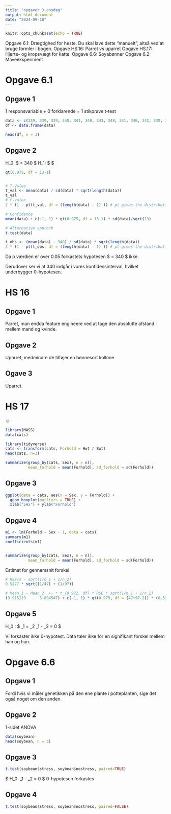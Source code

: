 ```yaml
---
title: "opgaver_3_onsdag"
output: html_document
date: "2024-09-18"
---
```


```r
knitr::opts_chunk$set(echo = TRUE)
```

Opgave 6.1: Drægtighed for heste. Du skal lave dette “manuelt”, altså ved at bruge formler i bogen.
Opgave HS.16: Parret vs uparret
Opgave HS.17: Hjerte- og kropsvægt for katte.
Opgave 6.6: Soyabønner
Opgave 6.2: Maveeksperiment 

# Opgave 6.1
## Opgave 1
1 responsvariable + 0 forklarende = 1 stikprøve t-test

```r
data <- c(339, 339, 339, 340, 341, 340, 343, 348, 341, 346, 342, 339, 337)
df <- data.frame(data)

head(df, n = 3)
```

## Opgave 2
H_0: $ \mu = 340 $
H_1: $ \mu \neq 340 $


```r
qt(0.975, df = 13-1)


# T-Value
t_val <- mean(data) / sd(data) * sqrt(length(data))
t_val
# P-value
2 * (1 - pt(t_val, df = (length(data) - 1) )) # pt gives the distribution function

# Confidence
mean(data) + c(-1, 1) * qt(0.975, df = 13-1) * sd(data)/sqrt(13) 

# Alternative approch
t.test(data)
```

```r
t_obs <- (mean(data) - 340) / sd(data) * sqrt(length(data))
2 * (1 - pt(t_obs, df = (length(data) - 1) )) # pt gives the distribution function


```
Da p værdien er over 0.05 forkastets hypotesen $ \mu = 340 $ ikke. 

Derudover ser vi at 340 indgår i vores konfidensinterval, hvilket underbygger 0-hypotesen.

# HS 16

## Opgave 1
Parret, man endda feature engineere ved at tage den absolutte afstand i mellem mand og kvinde.

## Opgave 2
Uparret, medmindre de tilføjer en bønnesort kollone

## Ogave 3
Uparret.

# HS 17
☺
```r
library(MASS)
data(cats)

library(tidyverse)
cats <- transform(cats, Forhold = Hwt / Bwt)
head(cats, n=3)

summarize(group_by(cats, Sex), n = n(),
          mean_forhold = mean(Forhold), sd_forhold = sd(Forhold))

```

## Opgave 3

```r
ggplot(data = cats, aes(x = Sex, y = Forhold)) +
  geom_boxplot(outliers = TRUE) + 
  xlab("Sex") + ylab("Forhold")
```

## Opgave 4
```r
m1 <- lm(Forhold ~ Sex - 1, data = cats)
summary(m1)
coefficients(m1)


summarize(group_by(cats, Sex), n = n(),
          mean_forhold = mean(Forhold), sd_forhold = sd(Forhold))
```
Estimat for gennemsnit forskel
```r
# RSE/s - sqrt(1/n_1 + 1/n_2)
0.5277 * sqrt((1/47) + (1/97))

# Mean_1 - Mean_2  +- * t_(0.972, df) * RSE * sqrt(1/n_1 + 1/n_2)
(3.915119	-  3.894547) + c(-1, 1) * qt(0.975, df = (47+97-2)) * (0.5277 * sqrt((1/47) + (1/97)))


```
## Opgave 5

H_0 : $ \mu_1 = \mu_2 \Rightarrow \mu_1 - \mu_2 = 0 $ 

Vi forkaster ikke 0-hypotest. Data taler ikke for en signifikant forskel mellem han og hun.


# Opgave 6.6
## Opgave 1
Fordi hvis vi måler genetikken på den ene plante i potteplanten, sige det også noget om den anden.

## Opgave 2
1-sidet ANOVA

```r
data(soybean)
head(soybean, n = 3)

```

## Opgave 3
```r

t.test(soybean$stress, soybean$nostress, paired=TRUE)

```
$ H_0:  \mu_1 - \mu_2 = 0 $ 
0-hypotesen forkastes

## Opgave 4
```r

t.test(soybean$stress, soybean$nostress, paired=FALSE)

```


